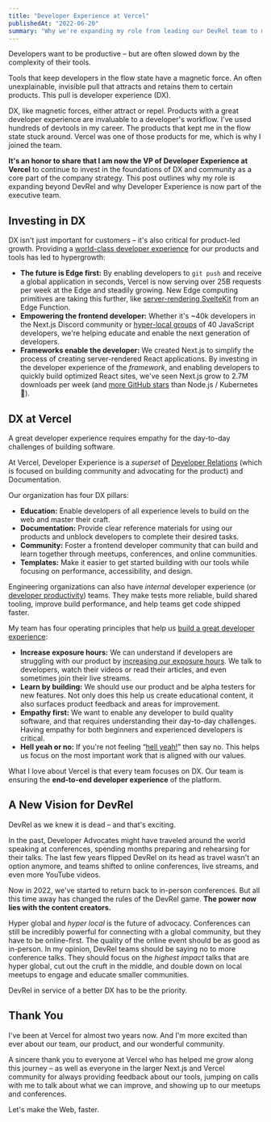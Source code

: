 ```yaml
---
title: "Developer Experience at Vercel"
publishedAt: "2022-06-20"
summary: "Why we're expanding my role from leading our DevRel team to making Developer Experience part of the executive team."
---
```


Developers want to be productive – but are often slowed down by the complexity of their tools.

Tools that keep developers in the flow state have a magnetic force. An often unexplainable, invisible pull that attracts and retains them to certain products. This pull is developer experience (DX).

DX, like magnetic forces, either attract or repel. Products with a great developer experience are invaluable to a developer's workflow. I've used hundreds of devtools in my career. The products that kept me in the flow state stuck around. Vercel was one of those products for me, which is why I joined the team.

**It's an honor to share that I am now the VP of Developer Experience at Vercel** to continue to invest in the foundations of DX and community as a core part of the company strategy. This post outlines why my role is expanding beyond DevRel and why Developer Experience is now part of the executive team.

## Investing in DX

DX isn't just important for customers – it's also critical for product-led growth. Providing a [world-class developer experience](/blog/developer-experience-examples) for our products and tools has led to hypergrowth:

- **The future is Edge first:** By enabling developers to `git push` and receive a global application in seconds, Vercel is now serving over 25B requests per week at the Edge and steadily growing. New Edge computing primitives are taking this further, like [server-rendering SvelteKit](https://sveltekit-on-the-edge.vercel.app/) from an Edge Function.
- **Empowering the frontend developer:** Whether it's ~40k developers in the Next.js Discord community or [hyper-local groups](https://twitter.com/leeerob/status/1531695305766445056) of 40 JavaScript developers, we're helping educate and enable the next generation of developers.
- **Frameworks enable the developer:** We created Next.js to simplify the process of creating server-rendered React applications. By investing in the developer experience of the _framework_, and enabling developers to quickly build optimized React sites, we've seen Next.js grow to 2.7M downloads per week (and [more GitHub stars](https://github.com/vercel/next.js) than Node.js / Kubernetes 🤯).

<StaticTweet id="1489309802417246212" />

## DX at Vercel

A great developer experience requires empathy for the day-to-day challenges of building software.

At Vercel, Developer Experience is a _superset_ of [Developer Relations](/blog/devrel-at-vercel) (which is focused on building community and advocating for the product) and Documentation.

Our organization has four DX pillars:

- **Education:** Enable developers of all experience levels to build on the web and master their craft.
- **Documentation:** Provide clear reference materials for using our products and unblock developers to complete their desired tasks.
- **Community:** Foster a frontend developer community that can build and learn together through meetups, conferences, and online communities.
- **Templates:** Make it easier to get started building with our tools while focusing on performance, accessibility, and design.

<Callout emoji="💡">

Engineering organizations can also have _internal_ developer experience (or [developer productivity](https://www.airbnb.com/careers/departments/engineering/dev_infra)) teams. They make tests more reliable, build shared tooling, improve build performance, and help teams get code shipped faster.

</Callout>

My team has four operating principles that help us [build a great developer experience](/blog/developer-experience-examples):

- **Increase exposure hours:** We can understand if developers are struggling with our product by [increasing our exposure hours](https://articles.uie.com/user_exposure_hours/#:~:text=Exposure%20hours.,the%20designs%20that%20team%20produces). We talk to developers, watch their videos or read their articles, and even sometimes join their live streams.
- **Learn by building:** We should use our product and be alpha testers for new features. Not only does this help us create educational content, it also surfaces product feedback and areas for improvement.
- **Empathy first:** We want to enable any developer to build quality software, and that requires understanding their day-to-day challenges. Having empathy for both beginners and experienced developers is critical.
- **Hell yeah or no:** If you're not feeling “[hell yeah!](https://sive.rs/hyn)” then say no. This helps us focus on the most important work that is aligned with our values.

What I love about Vercel is that every team focuses on DX. Our team is ensuring the **end-to-end developer experience** of the platform.

## A New Vision for DevRel

DevRel as we knew it is dead – and that's exciting.

<StaticTweet id="1105985400110112768" />

In the past, Developer Advocates might have traveled around the world speaking at conferences, spending months preparing and rehearsing for their talks. The last few years flipped DevRel on its head as travel wasn't an option anymore, and teams shifted to online conferences, live streams, and even more YouTube videos.

Now in 2022, we've started to return back to in-person conferences. But all this time away has changed the rules of the DevRel game. **The power now lies with the content creators.**

Hyper global and _hyper local_ is the future of advocacy. Conferences can still be incredibly powerful for connecting with a global community, but they have to be online-first. The quality of the online event should be as good as in-person. In my opinion, DevRel teams should be saying no to more conference talks. They should focus on the _highest impact_ talks that are hyper global, cut out the cruft in the middle, and double down on local meetups to engage and educate smaller communities.

DevRel in service of a better DX has to be the priority.

## Thank You

I've been at Vercel for almost two years now. And I'm more excited than ever about our team, our product, and our wonderful community.

A sincere thank you to everyone at Vercel who has helped me grow along this journey – as well as everyone in the larger Next.js and Vercel community for always providing feedback about our tools, jumping on calls with me to talk about what we can improve, and showing up to our meetups and conferences.

Let's make the Web, faster.
